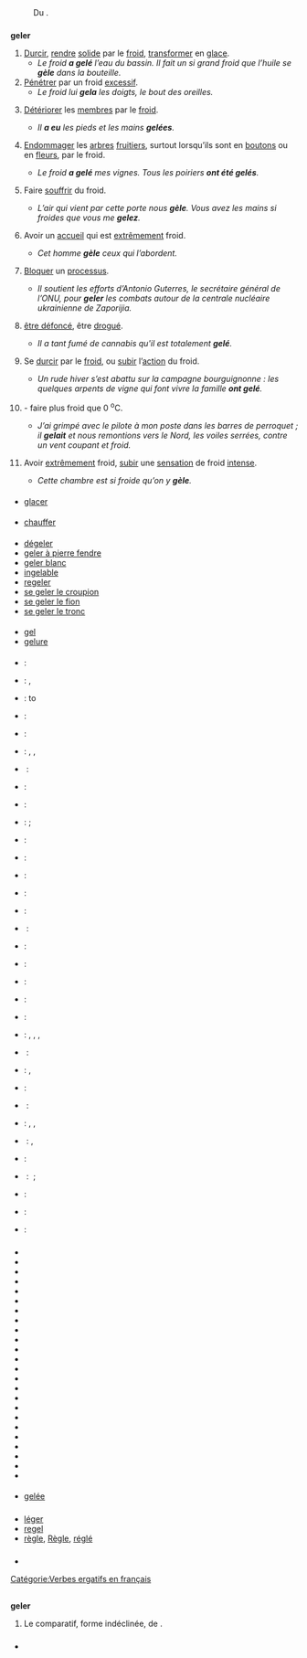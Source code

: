 == {{langue|fr}} ==
=== {{S|étymologie}} ===
: Du {{étyl|la|fr|mot=gelare}}.

=== {{S|verbe|fr}} ===
'''geler''' {{pron|ʒə.le|fr}} {{t|fr}} {{conj|grp=1|fr}}
# [[durcir|Durcir]], [[rendre]] [[solide]] par le [[froid]], [[transformer]] en [[glace]].
#* ''Le froid '''a gelé''' l’eau du bassin. Il fait un si grand froid que l’huile se '''gèle''' dans la bouteille.''
# [[pénétrer|Pénétrer]] par un froid [[excessif]].
#* ''Le froid lui '''gela''' les doigts, le bout des oreilles.''
# {{lexique|médecine|fr}} [[détériorer|Détériorer]] les [[membres]] par le [[froid]].
#* ''Il '''a eu''' les pieds et les mains '''gelées'''.''
# {{spécialement|fr}} {{lexique|agriculture|fr}} [[endommager|Endommager]] les [[arbre]]s [[fruitier]]s, surtout lorsqu’ils sont en [[bouton]]s ou en [[fleur]]s, par le froid.
#* ''Le froid '''a gelé''' mes vignes. Tous les poiriers '''ont été gelés'''.''
# {{exagération|fr}} Faire [[souffrir]] du froid.
#* ''L’air qui vient par cette porte nous '''gèle'''. Vous avez les mains si froides que vous me '''gelez'''.''
# {{figuré|fr}} {{familier|fr}} Avoir un [[accueil]] qui est [[extrêmement]] froid.
#* ''Cet homme '''gèle''' ceux qui l’abordent.''
# {{figuré|fr}} [[bloquer|Bloquer]] un [[processus]].
#* ''Il soutient les efforts d’Antonio Guterres, le secrétaire général de l’ONU, pour '''geler''' les combats autour de la centrale nucléaire ukrainienne de Zaporijia.'' {{source|journal ''Sud-Ouest'', édition ''Charente-Maritime / Charente'', 20 août 2022, page 4}}
# {{Québec|fr}} {{familier|fr}} [[être défoncé]], être [[drogué]].
#* ''Il a tant fumé de cannabis qu'il est totalement '''gelé'''.''
# {{intransitif|fr}} Se [[durcir]] par le [[froid]], ou [[subir]] l’[[action]] du froid.
#* ''Un rude hiver s’est abattu sur la campagne bourguignonne : les quelques arpents de vigne qui font vivre la famille '''ont gelé'''.'' {{source|Rosa Moussaoui, ''Zéphyrin Camélinat (1840-1932) Un long chemin,  de la commune au communisme'', dans {{w|L'Humanité}}, 7 septembre 2011}}
# {{impersonnel|fr}} - faire plus froid que 0 <sup>o</sup>C.
#* ''J’ai grimpé avec le pilote à mon poste dans les barres de perroquet ; il '''gelait''' et nous remontions vers le Nord, les voiles serrées, contre un vent coupant et froid.'' {{source|{{w|Jean-Baptiste Charcot}}, ''Dans la mer du Groenland'', 1928}}
# {{intransitif|fr}} {{exagération|fr}} {{courant|fr}} Avoir [[extrêmement]] froid, [[subir]] une [[sensation]] de froid [[intense]].
#* ''Cette chambre est si froide qu’on y '''gèle'''.''

==== {{S|synonymes}} ====
* [[glacer]]

==== {{S|antonymes}} ====
* [[chauffer]]

==== {{S|dérivés}} ====
* [[dégeler]]
* [[geler à pierre fendre]]
* [[geler blanc]]
* [[ingelable]]
* [[regeler]]
* [[se geler le croupion]]
* [[se geler le fion]]
* [[se geler le tronc]]

==== {{S|apparentés}} ====
* [[gel]]
* [[gelure]]

==== {{S|traductions}} ====
{{trad-début|Durcir, rendre solide par le froid, transformer en glace. ''(Sens général).''}}
* {{T|af}} : {{trad-|af|vries}}
* {{T|de}} : {{trad+|de|frieren}}, {{trad+|de|einfrieren}}
* {{T|en}} : to {{trad+|en|freeze}}
* {{T|ang}} : {{trad-|ang|freosan}}
* {{T|az}} : {{trad+|az|dondurmaq}}
* {{T|eu}} : {{trad-|eu|hormatu}}, {{trad-|eu|izoztu}}, {{trad-|eu|leitu}}
* {{T|be}} : {{trad-|be|марозіць|R=marozits’}}
* {{T|ht}} : {{trad|ht|fè glas}}
* {{T|da}} : {{trad+|da|fryse}}
* {{T|es}} : {{trad+|es|congelar}} ; {{trad+|es|helar}}
* {{T|eo}} : {{trad-|eo|frosti}}
* {{T|fo}} : {{trad-|fo|frysta}}
* {{T|fi}} : {{trad+|fi|pakastaa}}
* {{T|fy}} : {{trad-|fy|frieze}}
* {{T|gallo}} : {{trad|gallo|guerouer}}
* {{T|el}} : {{trad+|el|παγώνω|R=pagóno}}
* {{T|io}} : {{trad+|io|frostar}}
* {{T|it}} : {{trad+|it|congelare}}
* {{T|nl}} : {{trad+|nl|bevriezen}}
* {{T|normand}} : {{trad|normand|gelaer}}
* {{T|oc}} : {{trad+|oc|gelar}}
* {{T|pcd}} : {{trad|pcd|frimer}}, {{trad|pcd|injéler}}, {{trad|pcd|jéler}}, {{trad|pcd|jler}}
* {{T|pl}} : {{trad+|pl|mrozić}}
* {{T|pt}} : {{trad+|pt|gelar}}, {{trad+|pt|congelar}}
* {{T|ro}} : {{trad+|ro|îngheța}}
* {{T|ru}} : {{trad+|ru|морозить|R=morozit’}}
* {{T|se}} : {{trad|se|buolaštit}}, {{trad|se|galmmihit}}, {{trad|se|galbmot}}
* {{T|sr}} : {{trad+|sr|заледити}}, {{trad+|sr|смрзнути}}
* {{T|sv}} : {{trad+|sv|frysa}}
* {{T|uk}} : {{trad-|uk|заморожувати|R=zamorojouvaty}} ; {{trad-|uk|заморожуватися|R=zamorojouvatisia}}
{{trad-fin}}

{{trad-début|Se durcir par le froid, ou subir l’action du froid.}}
* {{T|az}} : {{trad+|az|donmaq}}
{{trad-fin}}

{{trad-début|Faire plus froid que zéro Celsius}}
* {{T|de}} : {{trad+|de|durchfrieren}}
* {{T|nl}} : {{trad+|nl|vriezen}}
{{trad-fin}}

=== {{S|prononciation}} ===
* {{pron|ʒə.le|fr}}
* {{écouter|lang=fr|{{Québec|nocat=1}} {{populaire|nocat=1}}|ʒle}}
* {{écouter|lang=fr|France <!-- précisez svp la ville ou la région -->|ʒə.le|audio=Fr-geler.ogg}}
* {{écouter|lang=fr|France|audio=LL-Q150 (fra)-Roll-Morton-geler.wav}}
* {{écouter|lang=fr|France (Massy)|audio=LL-Q150 (fra)-X-Javier-geler.wav}}
* {{écouter|lang=fr|Suisse (Genève)|audio=LL-Q150 (fra)-Nattes à chat-geler.wav}}
* {{écouter|lang=fr|France (Toulouse)|audio=LL-Q150 (fra)-Lepticed7-geler.wav}}
* {{écouter|lang=fr|France (Grenoble)|audio=LL-Q150 (fra)-GAllegre-geler.wav}}
* {{écouter|lang=fr|France (Lyon)|audio=LL-Q150 (fra)-Ltrlg-geler.wav}}
* {{écouter|lang=fr|France (Vosges)|audio=LL-Q150 (fra)-Poslovitch-geler.wav}}
* {{écouter|lang=fr|France (Lyon)||audio=LL-Q150 (fra)-WikiLucas00-geler.wav}}
* {{écouter|lang=fr|France (Paris)||audio=LL-Q150 (fra)-Ash Crow-geler.wav}}
* {{écouter|lang=fr|France (Vosges)||audio=LL-Q150 (fra)-LoquaxFR-geler.wav}}
* {{écouter|lang=fr|||audio=LL-Q150 (fra)-Madehub-geler.wav}}
* {{écouter|lang=fr|France (Hérault)||audio=LL-Q150 (fra)-T. Le Berre-geler.wav}}
* {{écouter|lang=fr|Suisse (Lausanne)||audio=LL-Q150 (fra)-Eihel-geler.wav}}
* {{écouter|lang=fr|||audio=LL-Q150 (fra)-Kaderousse-geler.wav}}
* {{écouter|lang=fr|France (Metz)||audio=LL-Q150 (fra)-val (Eavq)-geler.wav}}
* {{écouter|lang=fr|Canada (Shawinigan)||audio=LL-Q150 (fra)-DenisdeShawi-geler.wav}}
* {{écouter|lang=fr|France (Cesseras)||audio=LL-Q150 (fra)-Guilhelma-geler.wav}}
* {{écouter|lang=fr|France||audio=LL-Q150 (fra)-Mecanautes-geler.wav}}
* {{écouter|lang=fr|||audio=LL-Q150 (fra)-Fabe56-geler.wav}}
* {{écouter|Mulhouse (France)||lang=fr|audio=LL-Q150 (fra)-Mathieu Kappler-geler.wav}}
* {{écouter|||lang=fr|audio=LL-Q150 (fra)-Sagnamadr-geler.wav}}



























==== {{S|homophones|fr}} ====
* [[gelée]]

=== {{S|anagrammes}} ===
* [[léger]]
* [[regel]]
* [[règle]], [[Règle]], [[réglé]]

=== {{S|références}} ===
* {{R:DAF8}}

[[Catégorie:Verbes ergatifs en français]]

== {{langue|nl}} ==
=== {{S|adjectif|nl|flexion}} ===
{{nl-adj|on.s=geel|on.v=geler|on.o=geelst|v.s=gele|v.v=gelere|v.o=geelste|pt.s=geels|pt.v=gelers}}
'''geler''' {{pron||nl}}
# Le comparatif, forme indéclinée, de {{lien|geel|nl}}.

=== {{S|prononciation}} ===
* {{écouter|lang=nl|audio=nl-geler.ogg}}
